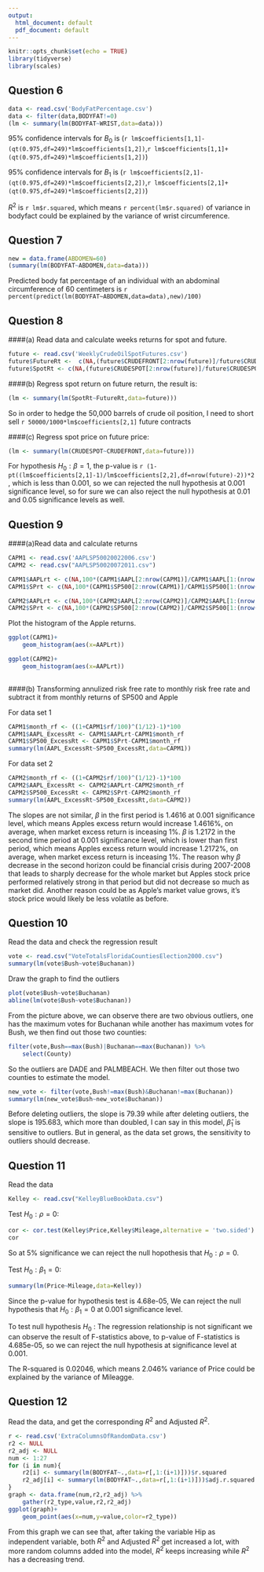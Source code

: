 ```yaml
---
output:
  html_document: default
  pdf_document: default
---
```



```r
knitr::opts_chunk$set(echo = TRUE)
library(tidyverse)
library(scales)
```

## Question 6


```r
data <- read.csv('BodyFatPercentage.csv')
data <- filter(data,BODYFAT!=0)
(lm <- summary(lm(BODYFAT~WRIST,data=data)))
```

95% confidence intervals for $B_0$ is (`r lm$coefficients[1,1]-(qt(0.975,df=249)*lm$coefficients[1,2])`,`r lm$coefficients[1,1]+(qt(0.975,df=249)*lm$coefficients[1,2])`)

95% confidence intervals for $B_1$ is (`r lm$coefficients[2,1]-(qt(0.975,df=249)*lm$coefficients[2,2])`,`r lm$coefficients[2,1]+(qt(0.975,df=249)*lm$coefficients[2,2])`)

$R^2$ is `r lm$r.squared`, which means `r percent(lm$r.squared)` of variance in bodyfact could be explained by the variance of wrist circumference.

## Question 7
```r
new = data.frame(ABDOMEN=60)
(summary(lm(BODYFAT~ABDOMEN,data=data)))
```

Predicted body fat percentage of an individual with an abdominal circumference of 60 centimeters is `r percent(predict(lm(BODYFAT~ABDOMEN,data=data),new)/100)`

## Question 8
####(a) Read data and calculate weeks returns for spot and future.
```r
future <- read.csv('WeeklyCrudeOilSpotFutures.csv')
future$FutureRt <-  c(NA,(future$CRUDEFRONT[2:nrow(future)]/future$CRUDEFRONT[1:(nrow(future)-1)]-1)*100)
future$SpotRt <- c(NA,(future$CRUDESPOT[2:nrow(future)]/future$CRUDESPOT[1:(nrow(future)-1)]-1)*100)
```
####(b) 
Regress spot return on future return, the result is:
```r
(lm <- summary(lm(SpotRt~FutureRt,data=future)))
```
So in order to hedge the 50,000 barrels of crude oil position, I need to short sell `r 50000/1000*lm$coefficients[2,1]` future contracts

####(c)
Regress spot price on future price:
```r
(lm <- summary(lm(CRUDESPOT~CRUDEFRONT,data=future)))
```
For hypothesis $H_0: \beta = 1$, the p-value is `r (1-pt((lm$coefficients[2,1]-1)/lm$coefficients[2,2],df=nrow(future)-2))*2`, which is less than 0.001, so we can rejected the null hypothesis at 0.001 significance level, so for sure we can also reject the null hypothesis at 0.01 and 0.05 significance levels as well.

## Question 9
####(a)Read data and calculate returns
```r
CAPM1 <- read.csv('AAPLSP50020022006.csv')
CAPM2 <- read.csv("AAPLSP50020072011.csv")

CAPM1$AAPLrt <- c(NA,100*(CAPM1$AAPL[2:nrow(CAPM1)]/CAPM1$AAPL[1:(nrow(CAPM1)-1)]-1))
CAPM1$SPrt <- c(NA,100*(CAPM1$SP500[2:nrow(CAPM1)]/CAPM1$SP500[1:(nrow(CAPM1)-1)]-1))

CAPM2$AAPLrt <- c(NA,100*(CAPM2$AAPL[2:nrow(CAPM2)]/CAPM2$AAPL[1:(nrow(CAPM2)-1)]-1))
CAPM2$SPrt <- c(NA,100*(CAPM2$SP500[2:nrow(CAPM2)]/CAPM2$SP500[1:(nrow(CAPM2)-1)]-1))
```
Plot the histogram of the Apple returns.
```r
ggplot(CAPM1)+
    geom_histogram(aes(x=AAPLrt))

ggplot(CAPM2)+
    geom_histogram(aes(x=AAPLrt))
    
```

####(b)
Transforming annulized risk free rate to monthly risk free rate and subtract it from monthly returns of SP500 and Apple

For data set 1
```r
CAPM1$month_rf <- ((1+CAPM1$rf/100)^(1/12)-1)*100
CAPM1$AAPL_ExcessRt <- CAPM1$AAPLrt-CAPM1$month_rf
CAPM1$SP500_ExcessRt <- CAPM1$SPrt-CAPM1$month_rf
summary(lm(AAPL_ExcessRt~SP500_ExcessRt,data=CAPM1))
```
For data set 2
```r
CAPM2$month_rf <- ((1+CAPM2$rf/100)^(1/12)-1)*100
CAPM2$AAPL_ExcessRt <- CAPM2$AAPLrt-CAPM2$month_rf
CAPM2$SP500_ExcessRt <- CAPM2$SPrt-CAPM2$month_rf
summary(lm(AAPL_ExcessRt~SP500_ExcessRt,data=CAPM2))
```
The slopes are not similar, $\beta$ in the first period is 1.4616 at 0.001 significance level, which means Apples excess return would increase 1.4616%, on average, when market excess return is inceasing 1%.
$\beta$ is 1.2172 in the second time period at 0.001 significance level, which is lower than first period, which means Apples excess return would increase 1.2172%, on average, when market excess return is inceasing 1%.
The reason why $\beta$ decrease in the second horizon could be financial crisis during 2007-2008 that leads to sharply decrease for the whole market but Apples stock price performed relatively strong in that period but did not decrease so much as market did. Another reason could be as Apple's market value grows, it's stock price would likely be less volatile as before.

## Question 10
Read the data and check the regression result
```r
vote <- read.csv("VoteTotalsFloridaCountiesElection2000.csv")
summary(lm(vote$Bush~vote$Buchanan))
```
Draw the graph to find the outliers
```r
plot(vote$Bush~vote$Buchanan)
abline(lm(vote$Bush~vote$Buchanan))
```

From the picture above, we can observe there are two obvious outliers, one has the maximum votes for Buchanan while another has maximum votes for Bush, we then find out those two counties:
```r
filter(vote,Bush==max(Bush)|Buchanan==max(Buchanan)) %>% 
    select(County)
```
So the outliers are DADE and PALMBEACH. We then filter out those two counties to estimate the model.
```r
new_vote <- filter(vote,Bush!=max(Bush)&Buchanan!=max(Buchanan))
summary(lm(new_vote$Bush~new_vote$Buchanan))
```

Before deleting outliers, the slope is 79.39 while after deleting outliers, the slope is 195.683, which more than doubled, I can say in this model, $\hat\beta_1$ is sensitive to outliers. But in general, as the data set grows, the sensitivity to outliers should decrease.

## Question 11
Read the data
```r
Kelley <- read.csv("KelleyBlueBookData.csv")
```

Test $H_0:\rho=0$:
```r
cor <- cor.test(Kelley$Price,Kelley$Mileage,alternative = 'two.sided')
cor
```

So at 5% significance we can reject the null hopothesis that $H_0:\rho=0$.

Test $H_0:\beta_1=0$:

```r
summary(lm(Price~Mileage,data=Kelley))
```
Since the p-value for hypothesis test is 4.68e-05, We can reject the null hypothesis that $H_0:\beta_1=0$ at 0.001 significance level.

To test null hypothesis  $H_0$ : The regression relationship is not significant we can observe the result of F-statistics above, to p-value of F-statistics is 4.685e-05, so we can reject the null hypothesis at significance level at 0.001.

The R-squared is 0.02046, which means 2.046% variance of Price could be explained by the variance of Mileagge.

## Question 12
Read the data, and get the corresponding $R^2$ and Adjusted $R^2$.
```r
r <- read.csv('ExtraColumnsOfRandomData.csv')
r2 <- NULL
r2_adj <- NULL
num <- 1:27
for (i in num){
    r2[i] <- summary(lm(BODYFAT~.,data=r[,1:(i+1)]))$r.squared
    r2_adj[i] <- summary(lm(BODYFAT~.,data=r[,1:(i+1)]))$adj.r.squared
}
graph <- data.frame(num,r2,r2_adj) %>% 
    gather(r2_type,value,r2,r2_adj)
ggplot(graph)+
    geom_point(aes(x=num,y=value,color=r2_type))
```

From this graph we can see that, after taking the variable Hip as independent variable, both $R^2$ and Adjusted $R^2$ get increased a lot, with more random columns added into the model, $R^2$ keeps increasing while $R^2$ has a decreasing trend.